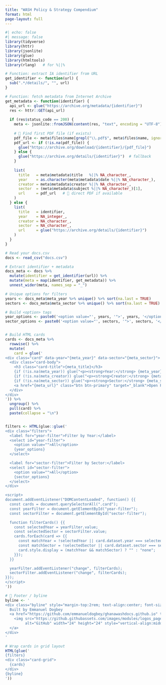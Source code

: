 ```yaml
---
title: "WASH Policy & Strategy Compendium"
format: html
page-layout: full
---
```


```r
#| echo: false
#| message: false
library(tidyverse)
library(httr)
library(jsonlite)
library(glue)
library(htmltools)
library(rlang)   # for %||%

# Function: extract IA identifier from URL
get_identifier <- function(url) {
  sub(".*/details/", "", url)
}

# Function: fetch metadata from Internet Archive
get_metadata <- function(identifier) {
  api_url <- glue("https://archive.org/metadata/{identifier}")
  res <- httr::GET(api_url)
  
  if (res$status_code == 200) {
    meta <- jsonlite::fromJSON(content(res, "text", encoding = "UTF-8"))
    
    # 🔹 Find first PDF file (if exists)
    pdf_file <- meta$files$name[grepl("\\.pdf$", meta$files$name, ignore.case = TRUE)][1] %||% NA_character_
    pdf_url <- if (!is.na(pdf_file)) {
      glue("https://archive.org/download/{identifier}/{pdf_file}")
    } else {
      glue("https://archive.org/details/{identifier}")  # fallback
    }
    
    list(
      title   = meta$metadata$title   %||% NA_character_,
      year    = as.character(meta$metadata$date %||% NA_character_),
      creator = meta$metadata$creator %||% NA_character_,
      sector  = (meta$metadata$subject %||% NA_character_)[1],
      url     = pdf_url   # 🔹 direct PDF if available
    )
  } else {
    list(
      title   = identifier,
      year    = NA_integer_,
      creator = NA_character_,
      sector  = NA_character_,
      url     = glue("https://archive.org/details/{identifier}")
    )
  }
}

# Read your docs.csv
docs <- read_csv("docs.csv")

# Extract identifier + metadata
docs_meta <- docs %>%
  mutate(identifier = get_identifier(url)) %>%
  mutate(meta = map(identifier, get_metadata)) %>%
  unnest_wider(meta, names_sep = "_")

# Unique options for filters
years <- docs_meta$meta_year %>% unique() %>% sort(na.last = TRUE)
sectors <- docs_meta$meta_sector %>% unique() %>% sort(na.last = TRUE)

# Build <option> tags
year_options <- paste0('<option value="', years, '">', years, '</option>', collapse = "")
sector_options <- paste0('<option value="', sectors, '">', sectors, '</option>', collapse = "")


# Build HTML cards
cards <- docs_meta %>%
  rowwise() %>%
  mutate(
    card = glue('
<div class="card" data-year="{meta_year}" data-sector="{meta_sector}">
  <div class="card-body">
    <h3 class="card-title">{meta_title}</h3>
    {if (!is.na(meta_year)) glue("<p><strong>Year:</strong> {meta_year}</p>") else ""}
    {if (!is.na(meta_creator)) glue("<p><strong>Creator:</strong> {meta_creator}</p>") else ""}
    {if (!is.na(meta_sector)) glue("<p><strong>Sector:</strong> {meta_sector}</p>") else ""}
    <a href="{meta_url}" class="btn btn-primary" target="_blank">Open PDF</a>
  </div>
</div>
')) %>%
  ungroup() %>%
  pull(card) %>%
  paste(collapse = "\n")


filters <- HTML(glue::glue('
<div class="filters">
  <label for="year-filter">Filter by Year:</label>
  <select id="year-filter">
    <option value="">All</option>
    {year_options}
  </select>

  <label for="sector-filter">Filter by Sector:</label>
  <select id="sector-filter">
    <option value="">All</option>
    {sector_options}
  </select>
</div>

<script>
document.addEventListener("DOMContentLoaded", function() {{
  const cards = document.querySelectorAll(".card");
  const yearFilter = document.getElementById("year-filter");
  const sectorFilter = document.getElementById("sector-filter");

  function filterCards() {{
    const selectedYear = yearFilter.value;
    const selectedSector = sectorFilter.value;
    cards.forEach(card => {{
      const matchYear = !selectedYear || card.dataset.year === selectedYear;
      const matchSector = !selectedSector || card.dataset.sector === selectedSector;
      card.style.display = (matchYear && matchSector) ? "" : "none";
    }});
  }}

  yearFilter.addEventListener("change", filterCards);
  sectorFilter.addEventListener("change", filterCards);
}});
</script>
'))

# 🔹 Footer / byline
byline <- '
<div class="byline" style="margin-top:2rem; text-align:center; font-size:0.9em; color:#555;">
  Built by Emmanuel Dogbey
  <a href="https://github.com/emmanueldogbey/ghanawashdocs.github.io" target="_blank" style="margin-left:8px;">
    <img src="https://github.githubassets.com/images/modules/logos_page/GitHub-Mark.png" 
         alt="GitHub" width="24" height="24" style="vertical-align:middle;">
  </a>
</div>
'

# Wrap cards in grid layout
HTML(glue('
{filters}
<div class="card-grid">
  {cards}
</div>
{byline}
'))


```

